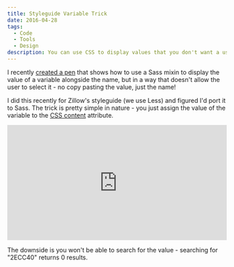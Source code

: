 ```yaml
---
title: Styleguide Variable Trick
date: 2016-04-28
tags:
  - Code
  - Tools
  - Design
description: You can use CSS to display values that you don't want a user to select and copy
---
```


I recently [created a pen](http://codepen.io/IanMitchell/pen/grBvxw) that shows how to use a Sass mixin to display the value of a variable alongside the name, but in a way that doesn't allow the user to select it - no copy pasting the value, just the name!

I did this recently for Zillow's styleguide (we use Less) and figured I'd port it to Sass. The trick is pretty simple in nature - you just assign the value of the variable to the [CSS content](https://developer.mozilla.org/en-US/docs/Web/CSS/content) attribute.

<iframe
  height="265"
  scrolling="no"
  title="CSS Styleguide Color Variable / Hex Value Displys"
  src="https://codepen.io/IanMitchell/embed/grBvxw?height=265&theme-id=0&default-tab=css,result"
  frameBorder="no"
  allowtransparency="true"
  allowFullScreen={true}
  width="100%"
>
  See the Pen{" "}
  <a href="https://codepen.io/IanMitchell/pen/grBvxw">
    CSS Styleguide Color Variable / Hex Value Displys
  </a>{" "}
  by Ian Mitchell (<a href="https://codepen.io/IanMitchell">@IanMitchell</a>) on{" "}
  <a href="https://codepen.io">CodePen</a>.
</iframe>

The downside is you won't be able to search for the value - searching for "2ECC40" returns 0 results.

